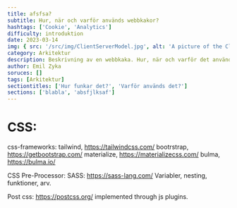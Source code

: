 ```yaml
---
title: afsfsa?
subtitle: Hur, när och varför används webbkakor?
hashtags: ['Cookie', 'Analytics']
difficulty: introduktion
date: 2023-03-14
img: { src: '/src/img/ClientServerModel.jpg', alt: 'A picture of the Client-server-model' }
category: Arkitektur
description: Beskrivning av en webbkaka. Hur, när och varför det används.
author: Emil Zyka
soruces: []
tags: [Arkitektur]
sectiontitles: ['Hur funkar det?', 'Varför används det?']
sections: ['blabla', 'absfjlksaf']
---
```


# CSS:

css-frameworks:
tailwind, https://tailwindcss.com/
bootrstrap, https://getbootstrap.com/
materialize, https://materializecss.com/
bulma, https://bulma.io/

CSS Pre-Processor:
SASS: https://sass-lang.com/
Variabler, nesting, funktioner, arv.

Post css:
https://postcss.org/
implemented through js plugins.

#

